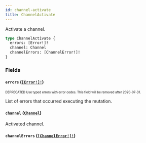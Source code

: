 ```yaml
---
id: channel-activate
title: ChannelActivate
---
```


Activate a channel.

```graphql
type ChannelActivate {
  errors: [Error!]!
  channel: Channel
  channelErrors: [ChannelError!]!
}
```

### Fields

#### `errors` ([`[Error!]!`](/developer/api-reference/objects/error.mdx))

<sub><sup><span className="deprecatedTag">DEPRECATED</span> Use typed errors with error codes. This field will be removed after 2020-07-31.</sup></sub>

List of errors that occurred executing the mutation.

#### `channel` ([`Channel`](/developer/api-reference/objects/channel.mdx))

Activated channel.

#### `channelErrors` ([`[ChannelError!]!`](/developer/api-reference/objects/channel-error.mdx))
